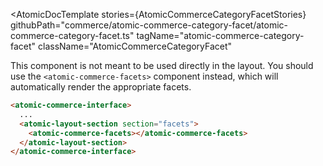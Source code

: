 

<Meta of={AtomicCommerceCategoryFacetStories} />

<AtomicDocTemplate
  stories={AtomicCommerceCategoryFacetStories}
  githubPath="commerce/atomic-commerce-category-facet/atomic-commerce-category-facet.ts"
  tagName="atomic-commerce-category-facet"
  className="AtomicCommerceCategoryFacet"
>

This component is not meant to be used directly in the layout. You should use the `<atomic-commerce-facets>` component instead, which will automatically render the appropriate facets.

```html
<atomic-commerce-interface>
  ...
  <atomic-layout-section section="facets">
    <atomic-commerce-facets></atomic-commerce-facets>
  </atomic-layout-section>
</atomic-commerce-interface>
```
</AtomicDocTemplate>
